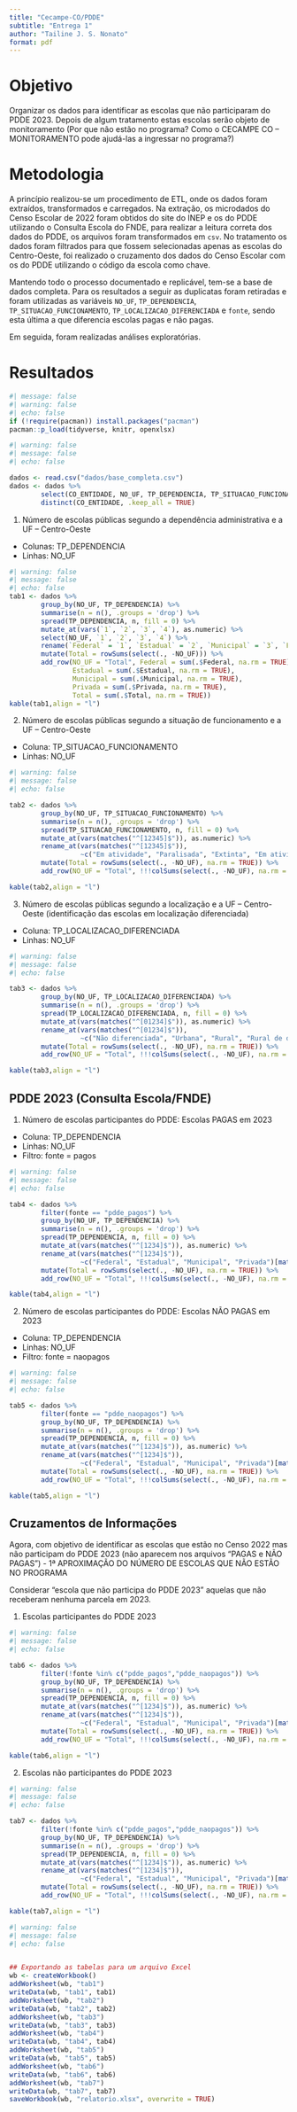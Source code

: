 ```yaml
---
title: "Cecampe-CO/PDDE"
subtitle: "Entrega 1"
author: "Tailine J. S. Nonato"
format: pdf
---
```


# Objetivo

Organizar os dados para identificar as escolas que não participaram do PDDE 2023. Depois de algum tratamento estas escolas serão objeto de monitoramento (Por que não estão no programa? Como o CECAMPE CO – MONITORAMENTO pode ajudá-las a ingressar no programa?)

# Metodologia

A princípio realizou-se um procedimento de ETL, onde os dados foram extraídos, transformados e carregados. Na extração, os microdados do Censo Escolar de 2022 foram obtidos do site do INEP e os do PDDE utilizando o Consulta Escola do FNDE, para realizar a leitura correta dos dados do PDDE, os arquivos foram transformados em `csv`. No tratamento os dados foram filtrados para que fossem selecionadas apenas as escolas do Centro-Oeste, foi realizado o cruzamento dos dados do Censo Escolar com os do PDDE utilizando o código da escola como chave.

Mantendo todo o processo documentado e replicável, tem-se a base de dados completa. Para os resultados a seguir as duplicatas foram retiradas e foram utilizadas as variáveis `NO_UF`, `TP_DEPENDENCIA`, `TP_SITUACAO_FUNCIONAMENTO`, `TP_LOCALIZACAO_DIFERENCIADA` e `fonte`, sendo esta última a que diferencia escolas pagas e não pagas.

Em seguida, foram realizadas análises exploratórias.

# Resultados

```r
#| message: false
#| warning: false
#| echo: false
if (!require(pacman)) install.packages("pacman")
pacman::p_load(tidyverse, knitr, openxlsx)
```

```r
#| warning: false
#| message: false
#| echo: false

dados <- read.csv("dados/base_completa.csv")
dados <- dados %>% 
        select(CO_ENTIDADE, NO_UF, TP_DEPENDENCIA, TP_SITUACAO_FUNCIONAMENTO, TP_LOCALIZACAO_DIFERENCIADA, fonte) %>%
        distinct(CO_ENTIDADE, .keep_all = TRUE)
```

1. Número de escolas públicas segundo a dependência administrativa e a UF – Centro-Oeste
- Colunas: TP_DEPENDENCIA
- Linhas: NO_UF

```r
#| warning: false
#| message: false
#| echo: false
tab1 <- dados %>% 
        group_by(NO_UF, TP_DEPENDENCIA) %>% 
        summarise(n = n(), .groups = 'drop') %>% 
        spread(TP_DEPENDENCIA, n, fill = 0) %>% 
        mutate_at(vars(`1`, `2`, `3`, `4`), as.numeric) %>% 
        select(NO_UF, `1`, `2`, `3`, `4`) %>% 
        rename(`Federal` = `1`, `Estadual` = `2`, `Municipal` = `3`, `Privada` = `4`) %>%
        mutate(Total = rowSums(select(., -NO_UF))) %>%
        add_row(NO_UF = "Total", Federal = sum(.$Federal, na.rm = TRUE), 
                Estadual = sum(.$Estadual, na.rm = TRUE), 
                Municipal = sum(.$Municipal, na.rm = TRUE), 
                Privada = sum(.$Privada, na.rm = TRUE), 
                Total = sum(.$Total, na.rm = TRUE))
kable(tab1,align = "l")
```	

2. Número de escolas públicas segundo a situação de funcionamento e a UF – Centro-Oeste
- Coluna: TP_SITUACAO_FUNCIONAMENTO
- Linhas: NO_UF

```r
#| warning: false
#| message: false
#| echo: false

tab2 <- dados %>% 
        group_by(NO_UF, TP_SITUACAO_FUNCIONAMENTO) %>% 
        summarise(n = n(), .groups = 'drop') %>% 
        spread(TP_SITUACAO_FUNCIONAMENTO, n, fill = 0) %>% 
        mutate_at(vars(matches("^[12345]$")), as.numeric) %>% 
        rename_at(vars(matches("^[12345]$")), 
                  ~c("Em atividade", "Paralisada", "Extinta", "Em atividade de educação especial", "Paralisada de educação especial")[match(., c("1", "2", "3", "4", "5"))]) %>%
        mutate(Total = rowSums(select(., -NO_UF), na.rm = TRUE)) %>%
        add_row(NO_UF = "Total", !!!colSums(select(., -NO_UF), na.rm = TRUE))

kable(tab2,align = "l")
```

3. Número de escolas públicas segundo a localização e a UF – Centro-Oeste (identificação das escolas em localização diferenciada)
- Coluna: TP_LOCALIZACAO_DIFERENCIADA
- Linhas: NO_UF

```r
#| warning: false
#| message: false
#| echo: false

tab3 <- dados %>% 
        group_by(NO_UF, TP_LOCALIZACAO_DIFERENCIADA) %>% 
        summarise(n = n(), .groups = 'drop') %>% 
        spread(TP_LOCALIZACAO_DIFERENCIADA, n, fill = 0) %>% 
        mutate_at(vars(matches("^[01234]$")), as.numeric) %>% 
        rename_at(vars(matches("^[01234]$")), 
                  ~c("Não diferenciada", "Urbana", "Rural", "Rural de difícil acesso", "Indígena")[match(., c("0","1", "2", "3", "4"))]) %>%
        mutate(Total = rowSums(select(., -NO_UF), na.rm = TRUE)) %>%
        add_row(NO_UF = "Total", !!!colSums(select(., -NO_UF), na.rm = TRUE))

kable(tab3,align = "l")
```

## PDDE 2023 (Consulta Escola/FNDE)

1. Número de escolas participantes do PDDE: Escolas PAGAS em 2023
- Coluna: TP_DEPENDENCIA
- Linhas: NO_UF
- Filtro: fonte = pagos

```r
#| warning: false
#| message: false
#| echo: false

tab4 <- dados %>% 
        filter(fonte == "pdde_pagos") %>% 
        group_by(NO_UF, TP_DEPENDENCIA) %>% 
        summarise(n = n(), .groups = 'drop') %>% 
        spread(TP_DEPENDENCIA, n, fill = 0) %>% 
        mutate_at(vars(matches("^[1234]$")), as.numeric) %>% 
        rename_at(vars(matches("^[1234]$")), 
                  ~c("Federal", "Estadual", "Municipal", "Privada")[match(., c("1", "2", "3", "4"))]) %>%
        mutate(Total = rowSums(select(., -NO_UF), na.rm = TRUE)) %>%
        add_row(NO_UF = "Total", !!!colSums(select(., -NO_UF), na.rm = TRUE))

kable(tab4,align = "l")
```

2. Número de escolas participantes do PDDE: Escolas NÃO PAGAS em 2023
- Coluna: TP_DEPENDENCIA
- Linhas: NO_UF
- Filtro: fonte = naopagos

```r
#| warning: false
#| message: false
#| echo: false

tab5 <- dados %>% 
        filter(fonte == "pdde_naopagos") %>% 
        group_by(NO_UF, TP_DEPENDENCIA) %>% 
        summarise(n = n(), .groups = 'drop') %>% 
        spread(TP_DEPENDENCIA, n, fill = 0) %>% 
        mutate_at(vars(matches("^[1234]$")), as.numeric) %>% 
        rename_at(vars(matches("^[1234]$")), 
                  ~c("Federal", "Estadual", "Municipal", "Privada")[match(., c("1", "2", "3", "4"))]) %>%
        mutate(Total = rowSums(select(., -NO_UF), na.rm = TRUE)) %>%
        add_row(NO_UF = "Total", !!!colSums(select(., -NO_UF), na.rm = TRUE))

kable(tab5,align = "l")
```

## Cruzamentos de Informações

Agora, com objetivo de identificar as escolas que estão no Censo 2022 mas não participam do PDDE 2023 (não aparecem nos arquivos “PAGAS e NÃO PAGAS”) - 1ª APROXIMAÇÃO DO NÚMERO DE ESCOLAS QUE NÃO ESTÃO NO PROGRAMA

Considerar “escola que não participa do PDDE 2023” aquelas que não receberam nenhuma parcela em 2023.

1. Escolas participantes do PDDE 2023
```r
#| warning: false
#| message: false
#| echo: false

tab6 <- dados %>% 
        filter(!fonte %in% c("pdde_pagos","pdde_naopagos")) %>% 
        group_by(NO_UF, TP_DEPENDENCIA) %>% 
        summarise(n = n(), .groups = 'drop') %>% 
        spread(TP_DEPENDENCIA, n, fill = 0) %>% 
        mutate_at(vars(matches("^[1234]$")), as.numeric) %>% 
        rename_at(vars(matches("^[1234]$")), 
                  ~c("Federal", "Estadual", "Municipal", "Privada")[match(., c("1", "2", "3", "4"))]) %>%
        mutate(Total = rowSums(select(., -NO_UF), na.rm = TRUE)) %>%
        add_row(NO_UF = "Total", !!!colSums(select(., -NO_UF), na.rm = TRUE))

kable(tab6,align = "l")
```

2. Escolas não participantes do PDDE 2023
```r
#| warning: false
#| message: false
#| echo: false

tab7 <- dados %>% 
        filter(!fonte %in% c("pdde_pagos","pdde_naopagos")) %>% 
        group_by(NO_UF, TP_DEPENDENCIA) %>% 
        summarise(n = n(), .groups = 'drop') %>% 
        spread(TP_DEPENDENCIA, n, fill = 0) %>% 
        mutate_at(vars(matches("^[1234]$")), as.numeric) %>% 
        rename_at(vars(matches("^[1234]$")), 
                  ~c("Federal", "Estadual", "Municipal", "Privada")[match(., c("1", "2", "3", "4"))]) %>%
        mutate(Total = rowSums(select(., -NO_UF), na.rm = TRUE)) %>%
        add_row(NO_UF = "Total", !!!colSums(select(., -NO_UF), na.rm = TRUE))

kable(tab7,align = "l")
```



```r
#| warning: false
#| message: false
#| echo: false


## Exportando as tabelas para um arquivo Excel
wb <- createWorkbook()
addWorksheet(wb, "tab1")
writeData(wb, "tab1", tab1)
addWorksheet(wb, "tab2")
writeData(wb, "tab2", tab2)
addWorksheet(wb, "tab3")
writeData(wb, "tab3", tab3)
addWorksheet(wb, "tab4")
writeData(wb, "tab4", tab4)
addWorksheet(wb, "tab5")
writeData(wb, "tab5", tab5)
addWorksheet(wb, "tab6")
writeData(wb, "tab6", tab6)
addWorksheet(wb, "tab7")
writeData(wb, "tab7", tab7)
saveWorkbook(wb, "relatorio.xlsx", overwrite = TRUE)
```